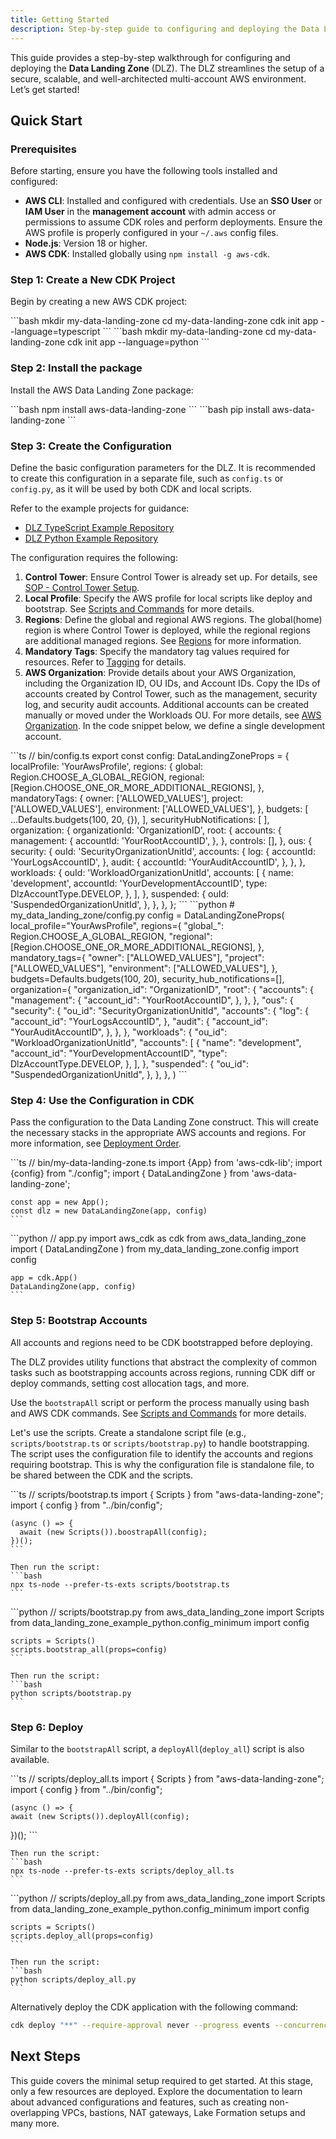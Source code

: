 ```yaml
---
title: Getting Started
description: Step-by-step guide to configuring and deploying the Data Landing Zone
---
```



This guide provides a step-by-step walkthrough for configuring and deploying the **Data Landing Zone** (DLZ). The DLZ
streamlines the setup of a secure, scalable, and well-architected multi-account AWS environment. Let’s get started!

## Quick Start

### Prerequisites

Before starting, ensure you have the following tools installed and configured:

- **AWS CLI**: Installed and configured with credentials. Use an **SSO User** or **IAM User** in the **management
account** with admin access or permissions to assume CDK roles and perform deployments. Ensure the AWS profile is
properly configured in your `~/.aws` config files.
- **Node.js**: Version 18 or higher.
- **AWS CDK**: Installed globally using `npm install -g aws-cdk`.

### Step 1: Create a New CDK Project

Begin by creating a new AWS CDK project:

<DualCode>
  <Fragment slot="ts">
    ```bash
    mkdir my-data-landing-zone
    cd my-data-landing-zone
    cdk init app --language=typescript
    ```
  </Fragment>
  <Fragment slot="python">
    ```bash
    mkdir my-data-landing-zone
    cd my-data-landing-zone
    cdk init app --language=python
    ```
  </Fragment>
</DualCode>

### Step 2: Install the package

Install the AWS Data Landing Zone package:

<DualCode>
  <Fragment slot="ts">
    ```bash
    npm install aws-data-landing-zone
    ```
  </Fragment>
  <Fragment slot="python">
    ```bash
    pip install aws-data-landing-zone
    ```
  </Fragment>
</DualCode>

### Step 3: Create the Configuration

Define the basic configuration parameters for the DLZ. It is recommended to create this configuration in a separate file,
such as `config.ts` or `config.py`, as it will be used by both CDK and local scripts.

Refer to the example projects for guidance:
- [DLZ TypeScript Example Repository](https://github.com/DataChefHQ/aws-data-landing-zone-example-typescript)
- [DLZ Python Example Repository](https://github.com/DataChefHQ/aws-data-landing-zone-example-python)

The configuration requires the following:

1. **Control Tower**: Ensure Control Tower is already set up. For details, see
[SOP - Control Tower Setup](/sop/initial-control-tower-setup).
2. **Local Profile**: Specify the AWS profile for local scripts like deploy and bootstrap.
See [Scripts and Commands](/reference/scripts-commands) for more details.
3. **Regions**: Define the global and regional AWS regions. The global(home) region is where Control Tower is deployed,
while the regional regions are additional managed regions. See [Regions](/components/account-management/regions)
for more information.
4. **Mandatory Tags**: Specify the mandatory tag values required for resources. Refer to
[Tagging](/components/account-management/tagging) for details.
5. **AWS Organization**: Provide details about your AWS Organization, including the Organization ID, OU IDs, and
Account IDs. Copy the IDs of accounts created by Control Tower, such as the management, security log, and security
audit accounts. Additional accounts can be created manually or moved under the Workloads OU. For more details, see
[AWS Organization](/components/account-management/aws-organization). In the code snippet below, we define a single
development account.

<DualCode>
  <Fragment slot="ts">
    ```ts
    // bin/config.ts
    export const config: DataLandingZoneProps = {
      localProfile: 'YourAwsProfile',
      regions: {
        global: Region.CHOOSE_A_GLOBAL_REGION,
        regional: [Region.CHOOSE_ONE_OR_MORE_ADDITIONAL_REGIONS],
      },
      mandatoryTags: {
        owner: ['ALLOWED_VALUES'],
        project: ['ALLOWED_VALUES'],
        environment: ['ALLOWED_VALUES'],
      },
      budgets: [
        ...Defaults.budgets(100, 20, {}),
      ],
      securityHubNotifications: [
      ],
      organization: {
        organizationId: 'OrganizationID',
        root: {
          accounts: {
            management: {
              accountId: 'YourRootAccountID',
            },
          },
          controls: [],
        },
        ous: {
          security: {
            ouId: 'SecurityOrganizationUnitId',
            accounts: {
              log: {
                accountId: 'YourLogsAccountID',
              },
              audit: {
                accountId: 'YourAuditAccountID',
              },
            },
          },
          workloads: {
            ouId: 'WorkloadOrganizationUnitId',
            accounts: [
              {
                name: 'development',
                accountId: 'YourDevelopmentAccountID',
                type: DlzAccountType.DEVELOP,
              },
            ],
          },
          suspended: {
            ouId: 'SuspendedOrganizationUnitId',
          },
        },
      },
  };
  ```
  </Fragment>
  <Fragment slot="python">
    ```python
    # my_data_landing_zone/config.py
    config = DataLandingZoneProps(
      local_profile="YourAwsProfile",
      regions={
          "global_": Region.CHOOSE_A_GLOBAL_REGION,
          "regional": [Region.CHOOSE_ONE_OR_MORE_ADDITIONAL_REGIONS],
      },
      mandatory_tags={
          "owner": ["ALLOWED_VALUES"],
          "project": ["ALLOWED_VALUES"],
          "environment": ["ALLOWED_VALUES"],
      },
      budgets=Defaults.budgets(100, 20),
      security_hub_notifications=[],
      organization={
          "organization_id": "OrganizationID",
          "root": {
              "accounts": {
                  "management": {
                      "account_id": "YourRootAccountID",
                  },
              },
          },
          "ous": {
              "security": {
                  "ou_id": "SecurityOrganizationUnitId",
                  "accounts": {
                      "log": {
                          "account_id": "YourLogsAccountID",
                      },
                      "audit": {
                          "account_id": "YourAuditAccountID",
                      },
                  },
              },
              "workloads": {
                  "ou_id": "WorkloadOrganizationUnitId",
                  "accounts": [
                      {
                          "name": "development",
                          "account_id": "YourDevelopmentAccountID",
                          "type": DlzAccountType.DEVELOP,
                      },
                  ],
              },
              "suspended": {
                  "ou_id": "SuspendedOrganizationUnitId",
              },
          },
      },
    )
    ```
  </Fragment>
</DualCode>


### Step 4: Use the Configuration in CDK

Pass the configuration to the Data Landing Zone construct. This will create the necessary stacks in the appropriate
AWS accounts and regions. For more information, see [Deployment Order](/components/build-system/deployment-order).

<DualCode>
  <Fragment slot="ts">
    ```ts
    // bin/my-data-landing-zone.ts
    import {App} from 'aws-cdk-lib';
    import {config} from "./config";
    import { DataLandingZone } from 'aws-data-landing-zone';

    const app = new App();
    const dlz = new DataLandingZone(app, config)
    ```
  </Fragment>
  <Fragment slot="python">
    ```python
    // app.py
    import aws_cdk as cdk
    from aws_data_landing_zone import ( DataLandingZone )
    from my_data_landing_zone.config import config

    app = cdk.App()
    DataLandingZone(app, config)
    ```
  </Fragment>
</DualCode>

### Step 5: Bootstrap Accounts

All accounts and regions need to be CDK bootstrapped before deploying.

The DLZ provides utility functions that abstract the complexity of common tasks such as bootstrapping accounts across
regions, running CDK diff or deploy commands, setting cost allocation tags, and more.

Use the `bootstrapAll` script or perform the process manually using bash and AWS CDK commands.
See [Scripts and Commands](/reference/scripts-commands) for more details.

Let's use the scripts. Create a standalone script file (e.g., `scripts/bootstrap.ts` or `scripts/bootstrap.py`) to handle bootstrapping.
The script uses the configuration file to identify the accounts and regions requiring bootstrap. This is why the
configuration file is standalone file, to be shared between the CDK and the scripts.

<DualCode>
  <Fragment slot="ts">
    ```ts
    // scripts/bootstrap.ts
    import { Scripts } from "aws-data-landing-zone";
    import { config } from "../bin/config";

    (async () => {
      await (new Scripts()).boostrapAll(config);
    })();
    ```

    Then run the script:
    ```bash
    npx ts-node --prefer-ts-exts scripts/bootstrap.ts
    ```
  </Fragment>
  <Fragment slot="python">
    ```python
    // scripts/bootstrap.py
    from aws_data_landing_zone import Scripts
    from data_landing_zone_example_python.config_minimum import config

    scripts = Scripts()
    scripts.bootstrap_all(props=config)
    ```

    Then run the script:
    ```bash
    python scripts/bootstrap.py
    ```
  </Fragment>
</DualCode>

### Step 6: Deploy

Similar to the `bootstrapAll` script, a `deployAll`(`deploy_all`) script is also available.

<DualCode>
  <Fragment slot="ts">
    ```ts
    // scripts/deploy_all.ts
    import { Scripts } from "aws-data-landing-zone";
    import { config } from "../bin/config";

    (async () => {
    await (new Scripts()).deployAll(config);
  })();
    ```

    Then run the script:
    ```bash
    npx ts-node --prefer-ts-exts scripts/deploy_all.ts
    ```
  </Fragment>
  <Fragment slot="python">
    ```python
    // scripts/deploy_all.py
    from aws_data_landing_zone import Scripts
    from data_landing_zone_example_python.config_minimum import config

    scripts = Scripts()
    scripts.deploy_all(props=config)
    ```

    Then run the script:
    ```bash
    python scripts/deploy_all.py
    ```
  </Fragment>
</DualCode>

Alternatively deploy the CDK application with the following command:
```bash
cdk deploy "**" --require-approval never --progress events --concurrency 10 --profile YourAwsProfile
```

## Next Steps

This guide covers the minimal setup required to get started. At this stage, only a few resources are deployed. Explore
the documentation to learn about advanced configurations and features, such as creating non-overlapping VPCs, bastions,
NAT gateways, Lake Formation setups and many more.
